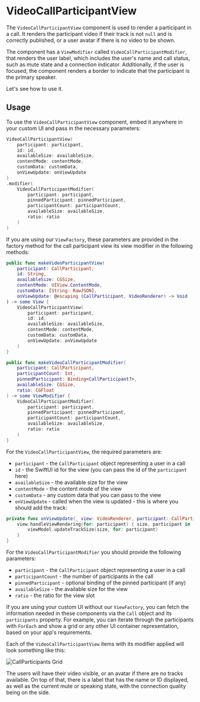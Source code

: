 # VideoCallParticipantView

The `VideoCallParticipantView` component is used to render a participant in a call. It renders the participant video if their track is not `null` and is correctly published, or a user avatar if there is no video to be shown.

The component has a `ViewModifier` called `VideoCallParticipantModifier`, that renders the user label, which includes the user's name and call status, such as mute state and a connection indicator. Additionally, if the user is focused, the component renders a border to indicate that the participant is the primary speaker.

Let's see how to use it.

## Usage

To use the `VideoCallParticipantView` component, embed it anywhere in your custom UI and pass in the necessary parameters:

```swift
VideoCallParticipantView(
    participant: participant,
    id: id,
    availableSize: availableSize,
    contentMode: contentMode,
    customData: customData,
    onViewUpdate: onViewUpdate
)
.modifier(
    VideoCallParticipantModifier(
        participant: participant,
        pinnedParticipant: pinnedParticipant,
        participantCount: participantCount,
        availableSize: availableSize,
        ratio: ratio
    )
)
```

If you are using our `ViewFactory`, these parameters are provided in the factory method for the call participant view its view modifier in the following methods:

```swift
public func makeVideoParticipantView(
    participant: CallParticipant,
    id: String,
    availableSize: CGSize,
    contentMode: UIView.ContentMode,
    customData: [String: RawJSON],
    onViewUpdate: @escaping (CallParticipant, VideoRenderer) -> Void
) -> some View {
    VideoCallParticipantView(
        participant: participant,
        id: id,
        availableSize: availableSize,
        contentMode: contentMode,
        customData: customData,
        onViewUpdate: onViewUpdate
    )
}

public func makeVideoCallParticipantModifier(
    participant: CallParticipant,
    participantCount: Int,
    pinnedParticipant: Binding<CallParticipant?>,
    availableSize: CGSize,
    ratio: CGFloat
) -> some ViewModifier {
    VideoCallParticipantModifier(
        participant: participant,
        pinnedParticipant: pinnedParticipant,
        participantCount: participantCount,
        availableSize: availableSize,
        ratio: ratio
    )
}
```

For the `VideoCallParticipantView`, the required parameters are:
- `participant` - the `CallParticipant` object representing a user in a call
- `id` - the SwiftUI id for the view (you can pass the id of the `participant` here)
- `availableSize` - the available size for the view
- `contentMode` - the content mode of the view
- `customData` - any custom data that you can pass to the view
- `onViewUpdate` - called when the view is updated - this is where you should add the track:

```swift
private func onViewUpdate(_ view: VideoRenderer, participant: CallParticipant) {
    view.handleViewRendering(for: participant) { size, participant in
        viewModel.updateTrackSize(size, for: participant)
    }
}
```

For the `VideoCallParticipantModifier` you should provide the following parameters:
- `participant` - the `CallParticipant` object representing a user in a call
- `participantCount` - the number of participants in the call
- `pinnedParticipant` - optional binding of the pinned participant (if any)
- `availableSize` - the available size for the view
- `ratio` - the ratio for the view slot

If you are using your custom UI without our `ViewFactory`, you can fetch the information needed in these components via the `Call` object and its `participants` property. For example, you can iterate through the participants with `ForEach` and show a grid or any other UI container representation, based on your app's requirements.

Each of the `VideoCallParticipantView` items with its modifier applied will look something like this:

![CallParticipants Grid](https://user-images.githubusercontent.com/17215808/223418304-d21a2018-f0d2-4d37-afd0-87ef071e49b6.png)

The users will have their video visible, or an avatar if there are no tracks available. On top of that, there is a label that has the name or ID displayed, as well as the current mute or speaking state, with the connection quality being on the side.

